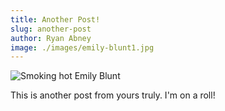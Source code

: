 ```yaml
---
title: Another Post!
slug: another-post
author: Ryan Abney
image: ./images/emily-blunt1.jpg
---
```


![Smoking hot Emily Blunt](./images/emily-blunt1.jpg)

This is another post from yours truly. I'm on a roll!
